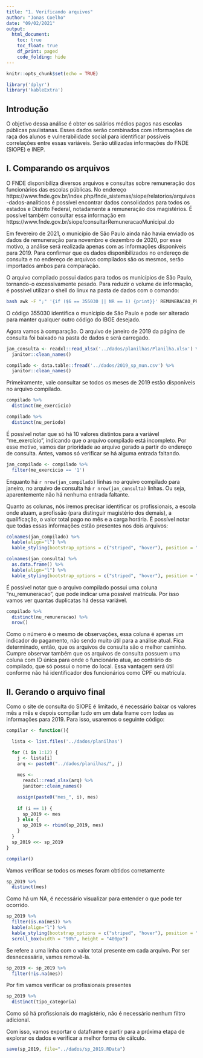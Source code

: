 ```yaml
---
title: "1. Verificando arquivos"
author: "Jonas Coelho"
date: "09/02/2021"
output: 
  html_document:
    toc: true
    toc_float: true
    df_print: paged
    code_folding: hide
---
```


```r
knitr::opts_chunk$set(echo = TRUE)
```

```r
library('dplyr')
library('kableExtra')
```


## Introdução
O objetivo dessa análise é obter os salários médios pagos nas escolas públicas paulistanas. Esses dados serão combinados com informações de raça dos alunos e vulnerabilidade social para identificar possíveis correlações entre essas variáveis. Serão utilizadas informações do FNDE (SIOPE) e INEP.

## I. Comparando os arquivos

O FNDE disponibiliza diversos arquivos e consultas sobre remuneração dos funcionários das escolas públicas. No endereço https://www.fnde.gov.br/index.php/fnde_sistemas/siope/relatorios/arquivos-dados-analiticos é possível encontrar dados consolidados para todos os estados e Distrito Federal, notadamente a remuneração dos magistérios. É possível também consultar essa informação em https://www.fnde.gov.br/siope/consultarRemuneracaoMunicipal.do

Em fevereiro de 2021, o município de São Paulo ainda não havia enviado os dados de remuneração para novembro e dezembro de 2020, por esse motivo, a análise será realizada apenas com as informações disponíveis para 2019. Para confirmar que os dados disponibilizados no endereço de consulta e no endereço de arquivos compilados são os mesmos, serão importados ambos para comparação.

O arquivo compilado possui dados para todos os municípios de São Paulo, tornando-o excessivamente pesado. Para reduzir o volume de informação, é possível utilizar o shell do linux na pasta de dados com o comando:

```bash
bash awk -F ";" '{if ($6 == 355030 || NR == 1) {print}}' REMUNERACAO_PROFISSIONAIS_EDUCACAO_SP_2019.CSV > 2019_sp_mun.csv
```

O código 355030 identifica o munícipio de São Paulo e pode ser alterado para manter qualquer outro código do IBGE desejado.

Agora vamos à comparação. O arquivo de janeiro de 2019 da página de consulta foi baixado na pasta de dados e será carregado. 

```r
jan_consulta <- readxl::read_xlsx('../dados/planilhas/Planilha.xlsx') %>%
  janitor::clean_names()

compilado <- data.table::fread('../dados/2019_sp_mun.csv') %>%
  janitor::clean_names()

```

Primeiramente, vale consultar se todos os meses de 2019 estão disponíveis no arquivo compilado.

```r
compilado %>%
  distinct(me_exercicio)

compilado %>%
  distinct(nu_periodo)

```

É possível notar que só há 10 valores distintos para a variável "me_exercício", indicando que o arquivo compilado está incompleto. Por esse motivo, vamos dar prioridade ao arquivo gerado a partir do endereço de consulta. Antes, vamos só verificar se há alguma entrada faltando.

```r
jan_compilado <- compilado %>%
  filter(me_exercicio == '1')
```

Enquanto há `r nrow(jan_compilado)` linhas no arquivo compilado para janeiro, no arquivo de consulta há `r nrow(jan_consulta)` linhas. Ou seja, aparentemente não há nenhuma entrada faltante.

Quanto as colunas, nós iremos precisar identificar os profissionais, a escola onde atuam, a profissão (para distinguir magistério dos demais), a qualificação, o valor total pago no mês e a carga horária.
É possível notar que todas essas informações estão presentes nos dois arquivos:

```r
colnames(jan_compilado) %>%
  kable(align="l") %>%
  kable_styling(bootstrap_options = c("striped", "hover"), position = "center") 

colnames(jan_consulta) %>%
  as.data.frame() %>%
  kable(align="l") %>%
  kable_styling(bootstrap_options = c("striped", "hover"), position = "center") 
```

É possível notar que o arquivo compilado possui uma coluna "nu_remuneracao", que pode indicar uma possível matrícula. Por isso vamos ver quantas duplicatas há dessa variável.

```r
compilado %>%
  distinct(nu_remuneracao) %>%
  nrow()
```

Como o número é o mesmo de observações, essa coluna é apenas um indicador do pagamento, não sendo muito útil para a análise atual. Fica determinado, então, que os arquivos de consulta são o melhor caminho. Cumpre observar também que os arquivos de consulta possuem uma coluna com ID única para onde o funcionário atua, ao contrário do compilado, que só possui o nome do local. Essa vantagem será útil conforme não há identificador dos funcionários como CPF ou matrícula.

## II. Gerando o arquivo final

Como o site de consulta do SIOPE é limitado, é necessário baixar os valores mês a mês e depois compilar tudo em um data frame com todas as informações para 2019.
Para isso, usaremos o seguinte código:

```r
compilar <- function(){

  lista <- list.files('../dados/planilhas') 

  for (i in 1:12) {
    j <- lista[i]
    arq <- paste0("../dados/planilhas/", j)
    
    mes <-
      readxl::read_xlsx(arq) %>%
      janitor::clean_names()

    assign(paste0("mes_", i), mes)
    
    if (i == 1) {
      sp_2019 <- mes
    } else {
      sp_2019 <- rbind(sp_2019, mes)
    }
  }
  sp_2019 <<- sp_2019
}

compilar()
```

Vamos verificar se todos os meses foram obtidos corretamente

```r
sp_2019 %>%
  distinct(mes)
```

Como há um NA, é necessário visualizar para entender o que pode ter ocorrido.

```r
sp_2019 %>%
  filter(is.na(mes)) %>%
  kable(align="l") %>%
  kable_styling(bootstrap_options = c("striped", "hover"), position = "center") %>%
  scroll_box(width = "90%", height = "400px") 
```

Se refere a uma linha com o valor total presente em cada arquivo. Por ser desnecessária, vamos removê-la.

```r
sp_2019 <- sp_2019 %>%
  filter(!is.na(mes))
```

Por fim vamos verificar os profissionais presentes

```r
sp_2019 %>%
  distinct(tipo_categoria)
```

Como só há profissionais do magistério, não é necessário nenhum filtro adicional.

Com isso, vamos exportar o dataframe e partir para a próxima etapa de explorar os dados e verificar a melhor forma de cálculo.

```r
save(sp_2019, file="../dados/sp_2019.RData")
```
